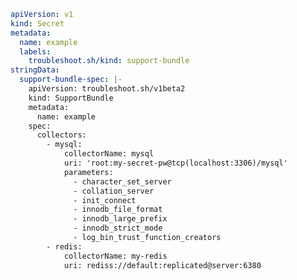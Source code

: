```yaml
apiVersion: v1
kind: Secret
metadata:
  name: example
  labels:
    troubleshoot.sh/kind: support-bundle
stringData: 
  support-bundle-spec: |-
    apiVersion: troubleshoot.sh/v1beta2
    kind: SupportBundle
    metadata:
      name: example
    spec:
      collectors:
        - mysql:
            collectorName: mysql
            uri: 'root:my-secret-pw@tcp(localhost:3306)/mysql'
            parameters:
              - character_set_server
              - collation_server
              - init_connect
              - innodb_file_format
              - innodb_large_prefix
              - innodb_strict_mode
              - log_bin_trust_function_creators
        - redis:
            collectorName: my-redis
            uri: rediss://default:replicated@server:6380
```